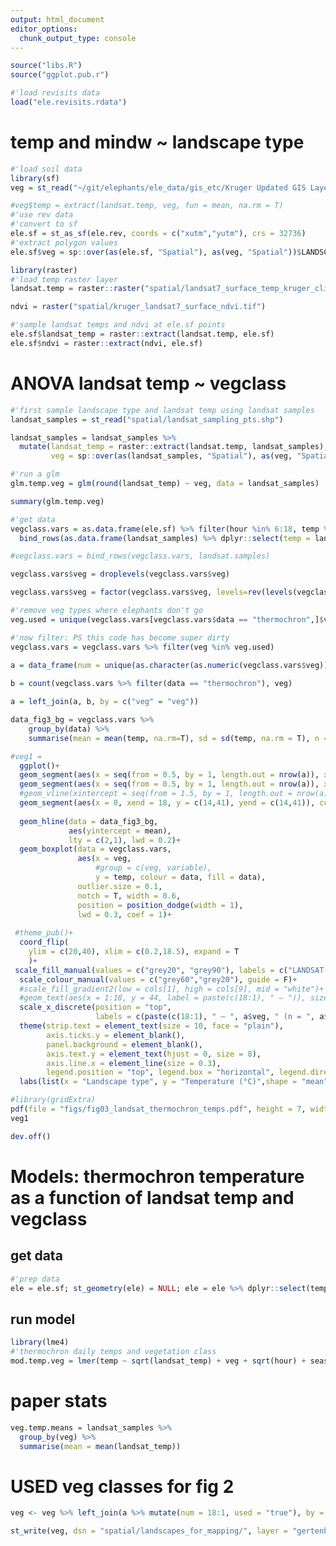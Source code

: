 ```yaml
---
output: html_document
editor_options: 
  chunk_output_type: console
---
```

```r
source("libs.R")
source("ggplot.pub.r")
```

```r
#'load revisits data
load("ele.revisits.rdata")
```

# temp and mindw ~ landscape type

```r
#'load soil data
library(sf)
veg = st_read("~/git/elephants/ele_data/gis_etc/Kruger Updated GIS Layers/landscapes_gertenbach1983.shp")

#veg$temp = extract(landsat.temp, veg, fun = mean, na.rm = T)
#'use rev data
#'convert to sf
ele.sf = st_as_sf(ele.rev, coords = c("xutm","yutm"), crs = 32736)
#'extract polygon values
ele.sf$veg = sp::over(as(ele.sf, "Spatial"), as(veg, "Spatial"))$LANDSCAPE
```

```r
library(raster)
#'load temp raster layer
landsat.temp = raster::raster("spatial/landsat7_surface_temp_kruger_clip.tif")

ndvi = raster("spatial/kruger_landsat7_surface_ndvi.tif")

#'sample landsat temps and ndvi at ele.sf points
ele.sf$landsat_temp = raster::extract(landsat.temp, ele.sf)
ele.sf$ndvi = raster::extract(ndvi, ele.sf)
```

# ANOVA landsat temp ~ vegclass

```r
#'first sample landscape type and landsat temp using landsat samples
landsat_samples = st_read("spatial/landsat_sampling_pts.shp")

landsat_samples = landsat_samples %>% 
  mutate(landsat_temp = raster::extract(landsat.temp, landsat_samples),
         veg = sp::over(as(landsat_samples, "Spatial"), as(veg, "Spatial"))$LANDSCAPE)

#'run a glm
glm.temp.veg = glm(round(landsat_temp) ~ veg, data = landsat_samples)

summary(glm.temp.veg)
```

```r
#'get data
vegclass.vars = as.data.frame(ele.sf) %>% filter(hour %in% 6:18, temp %in% c(14:40)) %>% dplyr::select(veg, temp) %>% filter(!is.na(veg)) %>% mutate(data = "thermochron") %>% 
  bind_rows(as.data.frame(landsat_samples) %>% dplyr::select(temp = landsat_temp, veg) %>% mutate(data = "landsat"))

#vegclass.vars = bind_rows(vegclass.vars, landsat.samples)

vegclass.vars$veg = droplevels(vegclass.vars$veg)

vegclass.vars$veg = factor(vegclass.vars$veg, levels=rev(levels(vegclass.vars$veg)))

#'remove veg types where elephants don't go
veg.used = unique(vegclass.vars[vegclass.vars$data == "thermochron",]$veg)

#'now filter: PS this code has become super dirty
vegclass.vars = vegclass.vars %>% filter(veg %in% veg.used)
  
a = data_frame(num = unique(as.character(as.numeric(vegclass.vars$veg))), y = -2, variable = "mindw", veg = (unique(vegclass.vars$veg))) %>% arrange(veg)

b = count(vegclass.vars %>% filter(data == "thermochron"), veg)

a = left_join(a, b, by = c("veg" = "veg"))
```

```r
data_fig3_bg = vegclass.vars %>% 
    group_by(data) %>% 
    summarise(mean = mean(temp, na.rm=T), sd = sd(temp, na.rm = T), n = length(temp)) %>% mutate(ci = qnorm(0.975)*sd/sqrt(n))
```


```r
#veg1 = 
  ggplot()+
  geom_segment(aes(x = seq(from = 0.5, by = 1, length.out = nrow(a)), xend = seq(from = 0.5, by = 1, length.out = nrow(a)), y = 14, yend = 15), lwd = 0.3, col = "grey")+
  geom_segment(aes(x = seq(from = 0.5, by = 1, length.out = nrow(a)), xend = seq(from = 0.5, by = 1, length.out = nrow(a)), y = 40.5, yend = 41), lwd = 0.3, col = "grey")+
  #geom_vline(xintercept = seq(from = 1.5, by = 1, length.out = nrow(a)), y = 35,lwd = 0.2,lty = 1,alpha = 1, col = "grey")+
  geom_segment(aes(x = 0, xend = 18, y = c(14,41), yend = c(14,41)), col = "grey", lwd = 0.3)+
  
  geom_hline(data = data_fig3_bg, 
             aes(yintercept = mean),
             lty = c(2,1), lwd = 0.2)+
  geom_boxplot(data = vegclass.vars,
               aes(x = veg, 
                   #group = c(veg, variable), 
                   y = temp, colour = data, fill = data), 
               outlier.size = 0.1, 
               notch = T, width = 0.6, 
               position = position_dodge(width = 1),
               lwd = 0.3, coef = 1)+
  
 #theme_pub()+
  coord_flip(
    ylim = c(20,40), xlim = c(0.2,18.5), expand = T
    )+
 scale_fill_manual(values = c("grey20", "grey90"), labels = c("LANDSAT-7","Thermochron"))+
  scale_colour_manual(values = c("grey60","grey20"), guide = F)+
  #scale_fill_gradient2(low = cols[1], high = cols[9], mid = "white")+
  #geom_text(aes(x = 1:18, y = 44, label = paste(c(18:1), " – ")), size = 3)+
  scale_x_discrete(position = "top",
                   labels = c(paste(c(18:1), " – ", a$veg, " (n = ", a$n, ")", sep = "")))+
  theme(strip.text = element_text(size = 10, face = "plain"),
        axis.ticks.y = element_blank(),
        panel.background = element_blank(),
        axis.text.y = element_text(hjust = 0, size = 8),
        axis.line.x = element_line(size = 0.3),
        legend.position = "top", legend.box = "horizontal", legend.direction = "horizontal",legend.key = element_blank(), legend.justification = "right")+
  labs(list(x = "Landscape type", y = "Temperature (°C)",shape = "mean", fill = NULL, colour = NULL))
```

```r
#library(gridExtra)
pdf(file = "figs/fig03_landsat_thermochron_temps.pdf", height = 7, width = 7.087)
veg1

dev.off()
```

# Models: thermochron temperature as a function of landsat temp and vegclass

## get data

```r

#'prep data
ele = ele.sf; st_geometry(ele) = NULL; ele = ele %>% dplyr::select(temp, veg, id, hour, season2, landsat_temp, mindw, waterdiff) %>% mutate(id = as.factor(id)) %>% filter(hour %in% 6:18, temp %in% c(14:40))
```

## run model

```r
library(lme4)
#'thermochron daily temps and vegetation class
mod.temp.veg = lmer(temp ~ sqrt(landsat_temp) + veg + sqrt(hour) + season2 + (1|id), data = ele)
```



# paper stats

```r
veg.temp.means = landsat_samples %>% 
  group_by(veg) %>% 
  summarise(mean = mean(landsat_temp))
```

# USED veg classes for fig 2

```r
veg <- veg %>% left_join(a %>% mutate(num = 18:1, used = "true"), by = c("LANDSCAPE" = "veg"))

st_write(veg, dsn = "spatial/landscapes_for_mapping/", layer = "gertenbach_veg", driver = "ESRI Shapefile")
```

